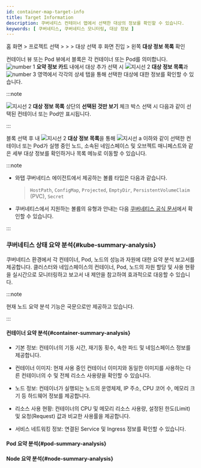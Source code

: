 ```yaml
---
id: container-map-target-info
title: Target Information
description: 쿠버네티스 컨테이너 맵에서 선택한 대상의 정보를 확인할 수 있습니다. 
keywords: [ 쿠버네티스, 쿠버네티스 모니터링, 대상 정보 ]
---
```


홈 화면 &gt; 프로젝트 선택 &gt; <Cmdname sid="dashboard" className="uitext" /> &gt; <Cmdname sid="containerMap" className="uitext" /> &gt; 대상 선택 후 <Cmdname sid="BTN07712" className="uitext" /> 화면 진입 > 왼쪽 <b>대상 정보 목록</b> 확인

<ImgLang img='k8s-container-detail.png' desc='상세 분석 화면' /> 

컨테이너 뷰 또는 Pod 뷰에서 블록은 각 컨테이너 또는 Pod를 의미합니다. ![number 1](/img/number-01.png) **요약 정보 카드** 내에서 대상 추가 선택 시 ![지시선 2](/img/number-02.png) **대상 정보 목록**과 ![number 3](/img/number-03.png) 영역에서 각각의 상세 탭을 통해 선택한 대상에 대한 정보를 확인할 수 있습니다. 

:::note 

![지시선 2](/img/number-02.png) **대상 정보 목록** 상단의 **선택된 것만 보기** 체크 박스 선택 시 다음과 같이 선택된 컨테이너 또는 Pod만 표시됩니다. 

<ImgLang img='k8s-container-detail-list-selected.png' desc='선택된 것만 보기' /> 

:::

블록 선택 후 <Cmdname sid="BTN07712" className="uitext" /> 내 ![지시선 2](/img/number-02.png) **대상 정보 목록**을 통해 ![지시선 a](/img/char-a.svg) 이하와 같이 선택한 컨테이너 또는 Pod가 실행 중인 노드, 소속된 네임스페이스 및 오브젝트 매니페스트와 같은 세부 대상 정보를 확인하거나 목록 메뉴로 이동할 수 있습니다. 


<TargetInfo />

:::note 

* 와탭 쿠버네티스 에이전트에서 제공하는 볼륨 타입은 다음과 같습니다. 

  > `HostPath`, `ConfigMap`, `Projected`, `EmptyDir`, `PersistentVolumeClaim` (PVC), `Secret`

* 쿠버네티스에서 지원하는 볼륨의 유형과 안내는 다음 [쿠버네티스 공식 문서](https://kubernetes.io/ko/docs/concepts/storage/volumes/)에서 확인할 수 있습니다.

:::

### 쿠버네티스 상태 요약 분석{#kube-summary-analysis}

쿠버네티스 환경에서 각 컨테이너, Pod, 노드의 성능과 자원에 대한 요약 분석 보고서를 제공합니다. 클러스터와 네임스페이스의 컨테이너, Pod, 노드의 자원 할당 및 사용 현황을 실시간으로 모니터링하고 보고서 내 제안을 참고하여 효과적으로 대응할 수 있습니다. 

:::note 

현재 노드 요약 분석 기능은 국문으로만 제공하고 있습니다. 

:::

#### 컨테이너 요약 분석{#container-summary-analysis}

* 기본 정보: 컨테이너의 기동 시간, 재기동 횟수, 속한 파드 및 네임스페이스 정보를 제공합니다.

* 컨테이너 이미지: 현재 사용 중인 컨테이너 이미지와 동일한 이미지를 사용하는 다른 컨테이너의 수 및 전체 리소스 사용량을 확인할 수 있습니다.

* 노드 정보: 컨테이너가 실행되는 노드의 운영체제, IP 주소, CPU 코어 수, 메모리 크기 등 하드웨어 정보를 제공합니다.

* 리소스 사용 현황: 컨테이너의 CPU 및 메모리 리소스 사용량, 설정된 한도(Limit) 및 요청(Request) 값과 비교한 사용률을 제공합니다.

* 서비스 네트워킹 정보: 연결된 Service 및 Ingress 정보를 확인할 수 있습니다. 

#### Pod 요약 분석{#pod-summary-analysis}


<PodSummary />

#### Node 요약 분석{#node-summary-analysis}


<NodeSummary />

